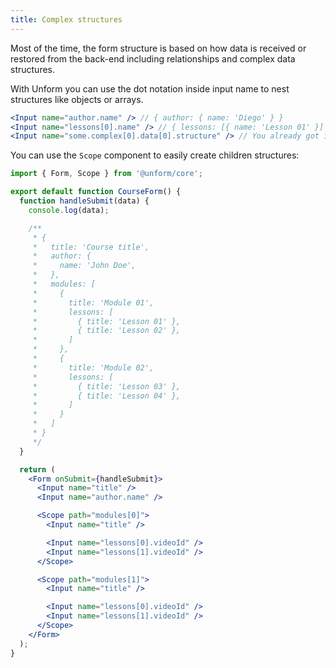 ```yaml
---
title: Complex structures
---
```


Most of the time, the form structure is based on how data is received or restored from the back-end including relationships and complex data structures.

With Unform you can use the dot notation inside input name to nest structures like objects or arrays.

```jsx
<Input name="author.name" /> // { author: { name: 'Diego' } }
<Input name="lessons[0].name" /> // { lessons: [{ name: 'Lesson 01' }] }
<Input name="some.complex[0].data[0].structure" /> // You already got it
```

You can use the `Scope` component to easily create children structures:

```jsx lineNumbers=true
import { Form, Scope } from '@unform/core';

export default function CourseForm() {
  function handleSubmit(data) {
    console.log(data);

    /**
     * {
     *   title: 'Course title',
     *   author: {
     *     name: 'John Doe',
     *   },
     *   modules: [
     *     {
     *       title: 'Module 01',
     *       lessons: [
     *         { title: 'Lesson 01' },
     *         { title: 'Lesson 02' },
     *       ]
     *     },
     *     {
     *       title: 'Module 02',
     *       lessons: [
     *         { title: 'Lesson 03' },
     *         { title: 'Lesson 04' },
     *       ]
     *     }
     *   ]
     * }
     */
  }

  return (
    <Form onSubmit={handleSubmit}>
      <Input name="title" />
      <Input name="author.name" />

      <Scope path="modules[0]">
        <Input name="title" />

        <Input name="lessons[0].videoId" />
        <Input name="lessons[1].videoId" />
      </Scope>

      <Scope path="modules[1]">
        <Input name="title" />

        <Input name="lessons[0].videoId" />
        <Input name="lessons[1].videoId" />
      </Scope>
    </Form>
  );
}
```

